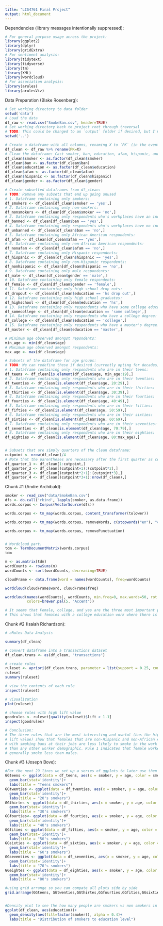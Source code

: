 ```yaml
---
title: "LIS4761 Final Project"
output: html_document
---
```


Dependencies (library messages intentionally suppressed):
```r
# For general purpose usage across the project:
library(ggplot2)
library(dplyr)
library(gridExtra)
# For sentiment analysis:
library(tidytext)
library(tidyverse)
library(tm)
library(XML)
library(wordcloud)
# For association analysis:
library(arules)
library(arulesViz)
```

Data Preparation (Blake Rosenberg):
```r
# Set working directory to data folder
setwd('data')
# Load the data
df_raw <- read.csv("SmokeBan.csv", header=TRUE)
# Set working directory back to project root through traversal
# TODO: This could be changed to an `output` folder if desired, but I'm not sure we will need it.
setwd('..')

# Create a dataframe with all columns, renaming X to `PK` (in the event that we need to use a primary key)
df_clean <- df_raw %>% rename(PK=X)
# Clean the dataframe: Cast smoker, ban, education, afam, hispanic, and gender to factor
df_clean$smoker <- as.factor(df_clean$smoker)
df_clean$ban <- as.factor(df_clean$ban)
df_clean$education <- as.factor(df_clean$education)
df_clean$afam <- as.factor(df_clean$afam)
df_clean$hispanic <- as.factor(df_clean$hispanic)
df_clean$gender <- as.factor(df_clean$gender)

# Create subsetted dataframes from df_clean:
# TODO: Remove any subsets that end up going unused
# 1. Dataframe containing only smokers:
df_smokers <- df_clean[df_clean$smoker == 'yes',]
# 2. Dataframe containing only non-smokers:
df_nonsmokers <- df_clean[df_clean$smoker == 'no',]
# 3. Dataframe containing only respondents who's workplaces have an indoor smooking ban in place:
df_banned <- df_clean[df_clean$ban == 'yes',]
# 4. Dataframe containing only respondents who's workplaces have no indoor smooking ban in place:
df_unbanned <- df_clean[df_clean$ban == 'no',]
# 5. Dataframe containing only African American respondents:
df_afam <- df_clean[df_clean$afam == 'yes',]
# 6. Dataframe containing only non-African American respondents:
df_nonafam <- df_clean[df_clean$afam == 'no',]
# 7. Dataframe containing only Hispanic respondents:
df_hispanic <- df_clean[df_clean$hispanic == 'yes',]
# 8. Dataframe containing only non-Hispanic respondents:
df_nonhispanic <- df_clean[df_clean$hispanic == 'no',]
# 9. Dataframe containing only male respondents:
df_male <- df_clean[df_clean$gender == 'male',]
# 10. Dataframe containing only female respondents:
df_female <- df_clean[df_clean$gender == 'female',]
# 11. Dataframe containing only high school drop outs:
df_dropout <- df_clean[df_clean$education == 'hs drop out',]
# 12. Dataframe containing only high school graduates:
df_highschool <- df_clean[df_clean$education == 'hs',]
# 13. Dataframe containing only respondents who have some college education:
df_somecollege <- df_clean[df_clean$education == 'some college',]
# 14. Dataframe containing only respondents who have a college degree:
df_college <- df_clean[df_clean$education == 'college',]
# 15. Dataframe containing only respondents who have a master's degree:
df_master <- df_clean[df_clean$education == 'master',]

# Minimum age observed amongst repondents:
min_age <- min(df_clean$age)
# Maximum age observed amongst respondents:
max_age <- max(df_clean$age)

# Subsets of the dataframe for age groups:
# TODO: We can redefine these if desired (currently opting for decades)
# 1. Dataframe containing only respondents who are in their teens:
df_teens <- df_clean[is.element(df_clean$age, min_age:19),]
# 2. Dataframe containing only respondents who are in their twenties:
df_twenties <- df_clean[is.element(df_clean$age, 20:29),]
# 3. Dataframe containing only respondents who are in their thirties:
df_thirties <- df_clean[is.element(df_clean$age, 30:39),]
# 4. Dataframe containing only respondents who are in their fourties:
df_fourties <- df_clean[is.element(df_clean$age, 40:49),]
# 5. Dataframe containing only respondents who are in their fifties:
df_fifties <- df_clean[is.element(df_clean$age, 50:59),]
# 6. Dataframe containing only respondents who are in their sixties:
df_sixties <- df_clean[is.element(df_clean$age, 60:69),]
# 7. Dataframe containing only respondents who are in their seventies:
df_seventies <- df_clean[is.element(df_clean$age, 70:79),]
# 8. Dataframe containing only respondents who are in their eighties:
df_eighties <- df_clean[is.element(df_clean$age, 80:max_age),]


# Subsets that are simply quarters of the clean dataframe:
cutpoint <- nrow(df_clean)/4
# Note that the parentheses are necessary after the first quarter as colon operator has precedence
df_quarter_1 <- df_clean[1:cutpoint,]
df_quarter_2 <- df_clean[(cutpoint+1):(cutpoint*2),]
df_quarter_3 <- df_clean[(cutpoint*2+1):(cutpoint*3),]
df_quarter_4 <- df_clean[(cutpoint*3+1):nrow(df_clean),]

```

Chunk #1 (Andre Archibald):
```r
smoker <- read_csv("data/SmokeBan.csv")
dfs <- do.call('rbind', lapply(smoker, as.data.frame))
words.corpus <- Corpus(VectorSource(dfs))

words.corpus <- tm_map(words.corpus, content_transformer(tolower))

words.corpus <- tm_map(words.corpus, removeWords, c(stopwords("en"), "can", ""))

words.corpus <- tm_map(words.corpus, removePunctuation)


# Wordcloud part.
tdm <- TermDocumentMatrix(words.corpus)
tdm

m <- as.matrix(tdm)
wordCounts <- rowSums(m)
wordCounts <- sort(wordCounts, decreasing=TRUE)

cloudFrame <- data.frame(word = names(wordCounts), freq=wordCounts)

wordcloud(cloudFrame$word, cloudFrame$freq)

wordcloud(names(wordCounts), wordCounts, min.freq=0, max.words=50, rot.per=0.45, 
          colors=brewer.pal(5, "Accent"))

# It seems that Female, college, and yes are the three most important parts of sheet. 
# This shows that females with a college education work where there is a ban on smoking.

```

Chunk #2 (Isaiah Richardson):
```r

# aRules Data Analysis

summary(df_clean)

# convert dataframe into a transactions dataset
df_clean.trans <- as(df_clean, "transactions")

# create rules
ruleset <- apriori(df_clean.trans, parameter = list(support = 0.25, confidence = 0.5))
ruleset
summary(ruleset)

# view the contents of each rule
inspect(ruleset)

# visualization
plot(ruleset)

# choose rules with high lift value
goodrules <- ruleset[quality(ruleset)$lift > 1.1]
inspect(goodrules)

# Conclusion:
# The three rules that are the most interesting and useful (has the highest 
# lift value) show that females that are non-Hispanic and non-African American
# with smoking bans at their jobs are less likely to smoke in the work place
# than any other worker demographic. Rule 1 indicates that female workers  
# generally smoke less than males.

```

Chunk #3 (Joseph Bove):
```r
#For the next 29 lines we set up a series of ggplots to later use them for a side by side comparison
GGteens <- ggplot(data = df_teens, aes(x = smoker, y = age, color = smoker))+
  geom_bar(stat='identity')+
  labs(title = "Teens smokers")
GGtwenties <- ggplot(data = df_twenties, aes(x = smoker, y = age, color = smoker))+
  geom_bar(stat='identity')+
  labs(title = "20's smokers")
GGthirtes <- ggplot(data = df_thirties, aes(x = smoker, y = age, color = smoker))+
  geom_bar(stat='identity')+
  labs(title = "30's smokers")
GGfourties<- ggplot(data = df_fourties, aes(x = smoker, y = age, color = smoker))+
  geom_bar(stat='identity')+
  labs(title = "40's smokers")
GGfities <- ggplot(data = df_fifties, aes(x = smoker, y = age, color = smoker))+
  geom_bar(stat='identity')+
  labs(title = "50's smokers")
GGsixties <- ggplot(data = df_sixties, aes(x = smoker, y = age, color = smoker))+
  geom_bar(stat='identity')+
  labs(title = "60's smokers")
GGseventies <- ggplot(data = df_seventies, aes(x = smoker, y = age, color = smoker))+
  geom_bar(stat='identity')+
  labs(title = "70's smokers")
GGeightes <- ggplot(data = df_eighties, aes(x = smoker, y = age, color = smoker))+
  geom_bar(stat='identity')+
  labs(title = "80's smokers")

#using grid arrange so you can compate all plots side by side
grid.arrange(GGteens, GGtwenties,GGthirtes,GGfourties,GGfities,GGsixties,GGseventies,GGeightes, ncol = 3)


#Density plot to see the how many people are smokers vs non smokers in their respective education level
ggplot(df_clean, aes(education))+
  geom_density(aes(fill=factor(smoker)), alpha = 0.4)+
  labs(title = "Distribution of smokers to education level")

```
